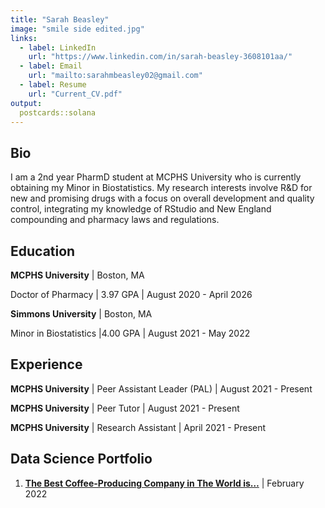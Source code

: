 ---
title: "Sarah Beasley"
image: "smile side edited.jpg"
links:
  - label: LinkedIn
    url: "https://www.linkedin.com/in/sarah-beasley-3608101aa/"
  - label: Email
    url: "mailto:sarahmbeasley02@gmail.com"
  - label: Resume
    url: "Current_CV.pdf"  
output:
  postcards::solana
---
 
## Bio

I am a 2nd year PharmD student at MCPHS University who is currently obtaining my Minor in Biostatistics. My research interests involve R&D for new and promising drugs with a focus on overall development and quality control, integrating my knowledge of RStudio and New England compounding and pharmacy laws and regulations. 

## Education

**MCPHS University** | Boston, MA

Doctor of Pharmacy | 3.97 GPA | August 2020 - April 2026

**Simmons University** | Boston, MA

Minor in Biostatistics |4.00 GPA | August 2021 - May 2022

## Experience

**MCPHS University** | Peer Assistant Leader (PAL) | August 2021 - Present

**MCPHS University** | Peer Tutor | August 2021 - Present

**MCPHS University** | Research Assistant | April 2021 - Present 

## Data Science Portfolio 

1. [**The Best Coffee-Producing Company in The World is…**](Project1.html) | February 2022




